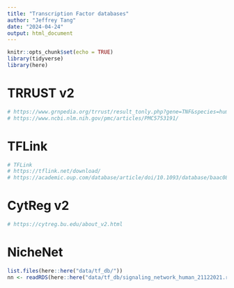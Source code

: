 ```yaml
---
title: "Transcription Factor databases"
author: "Jeffrey Tang"
date: "2024-04-24"
output: html_document
---
```


```r
knitr::opts_chunk$set(echo = TRUE)
library(tidyverse)
library(here)
```

# TRRUST v2
```r
# https://www.grnpedia.org/trrust/result_tonly.php?gene=TNF&species=human&confirm=
# https://www.ncbi.nlm.nih.gov/pmc/articles/PMC5753191/
```

# TFLink
```r
# TFLink
# https://tflink.net/download/
# https://academic.oup.com/database/article/doi/10.1093/database/baac083/6702175
```

# CytReg v2
```r
# https://cytreg.bu.edu/about_v2.html

```

# NicheNet
```r
list.files(here::here("data/tf_db/"))
nn <- readRDS(here::here("data/tf_db/signaling_network_human_21122021.rds"))
```

